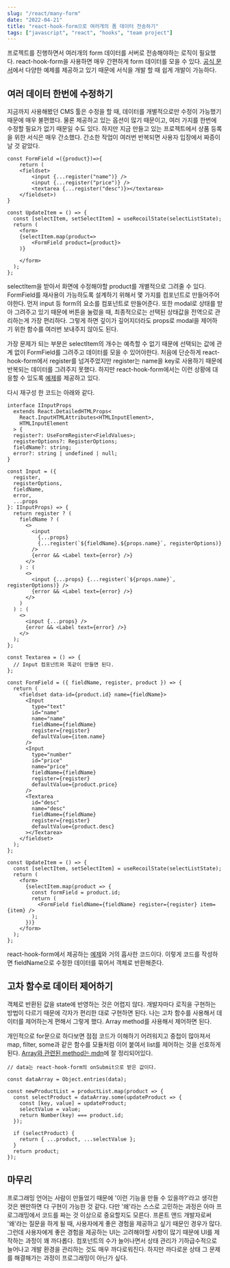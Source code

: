 ```yaml
---
slug: "/react/many-form"
date: "2022-04-21"
title: "react-hook-form으로 여러개의 폼 데이터 전송하기"
tags: ["javascript", "react", "hooks", "team project"]
---
```


프로젝트를 진행하면서 여러개의 form 데이터를 서버로 전송해야하는 로직이 필요했다. react-hook-form을 사용하면 매우 간편하게 form 데이터를 모을 수 있다. [공식 문서](https://react-hook-form.com/advanced-usage)에서 다양한 예제를 제공하고 있기 때문에 서식을 개발 할 때 쉽게 개발이 가능하다.

## 여러 데이터 한번에 수정하기

지금까지 사용해봤던 CMS 툴은 수정을 할 때, 데이터를 개별적으로만 수정이 가능했기 때문에 매우 불편했다. 물론 제공하고 있는 옵션이 많기 때문이고, 여러 가지를 한번에 수정할 필요가 없기 때문일 수도 있다. 하지만 지금 만들고 있는 프로젝트에서 상품 등록을 위한 서식은 매우 간소했다. 간소한 작업이 여러번 반복되면 사용자 입장에서 짜증이 날 것 같았다.

```tsx
const FormField =({product})=>{
    return (
    <fieldset>
        <input {...register("name")} />
        <input {...register("price")} />
        <textarea {...register("desc")}></textarea>
    </fieldset>)
}

const UpdateItem = () => {
  const [selectItem, setSelectItem] = useRecoilState(selectListState);
  return (
    <form>
    {selectItem.map(product=>
        <FormField product={product}>
    )}

    </form>
  );
};
```

selectItem을 받아서 화면에 수정해야할 product를 개별적으로 그려줄 수 있다. FormField를 재사용이 가능하도록 설계하기 위해서 몇 가지를 컴포넌트로 만들어주어야한다. 먼저 input 등 form의 요소를 컴포넌트로 만들어준다. 또한 modal로 상태를 받아 그려주고 있기 때문에 버튼을 눌렀을 때, 최종적으로는 선택된 상태값을 전역으로 관리하는게 가장 편리하다. 그렇게 하면 깊이가 깊어지더라도 props로 modal을 제어하기 위한 함수를 여러번 보내주지 않아도 된다.

가장 문제가 되는 부분은 selectItem의 개수는 예측할 수 없기 때문에 선택되는 값에 관계 없이 FormField를 그려주고 데이터를 모을 수 있어야한다. 처음에 단순하게 react-hook-form에서 register를 넘겨주었지만 register는 name을 key로 사용하기 때문에 반복되는 데이터를 그려주지 못했다. 하지만 react-hook-form에서는 이런 상황에 대응할 수 있도록 [예제](https://codesandbox.io/s/6j1760jkjk?file=/src/index.js)를 제공하고 있다.

다시 재구성 한 코드는 아래와 같다.

```tsx
interface IInputProps
  extends React.DetailedHTMLProps<
    React.InputHTMLAttributes<HTMLInputElement>,
    HTMLInputElement
  > {
  register?: UseFormRegister<FieldValues>;
  registerOptions?: RegisterOptions;
  fieldName?: string;
  error?: string | undefined | null;
}

const Input = ({
  register,
  registerOptions,
  fieldName,
  error,
  ...props
}: IInputProps) => {
  return register ? (
    fieldName ? (
      <>
        <input
          {...props}
          {...register(`${fieldName}.${props.name}`, registerOptions)}
        />
        {error && <Label text={error} />}
      </>
    ) : (
      <>
        <input {...props} {...register(`${props.name}`, registerOptions)} />
        {error && <Label text={error} />}
      </>
    )
  ) : (
    <>
      <input {...props} />
      {error && <Label text={error} />}
    </>
  );
};

const Textarea = () => {
  // Input 컴포넌트와 똑같이 만들면 된다.
};

const FormField = ({ fieldName, register, product }) => {
  return (
    <fieldset data-id={product.id} name={fieldName}>
      <Input
        type="text"
        id="name"
        name="name"
        fieldName={fieldName}
        register={register}
        defaultValue={item.name}
      />
      <Input
        type="number"
        id="price"
        name="price"
        fieldName={fieldName}
        register={register}
        defaultValue={product.price}
      />
      <Textarea
        id="desc"
        name="desc"
        fieldName={fieldName}
        register={register}
        defaultValue={product.desc}
      ></Textarea>
    </fieldset>
  );
};

const UpdateItem = () => {
  const [selectItem, setSelectItem] = useRecoilState(selectListState);
  return (
    <form>
      {selectItem.map(product => {
        const formField = product.id;
        return (
          <FormField fieldName={fieldName} register={register} item={item} />
        );
      })}
    </form>
  );
};
```

react-hook-form에서 제공하는 [예제](https://codesandbox.io/s/6j1760jkjk?file=/src/index.js)와 거의 흡사한 코드이다. 이렇게 코드를 작성하면 fieldName으로 수정한 데이터를 묶어서 객체로 반환해준다.

## 고차 함수로 데이터 제어하기

객체로 반환된 값을 state에 반영하는 것은 어렵지 않다. 개발자마다 로직을 구현하는 방법이 다르기 때문에 각자가 편리한 대로 구현하면 된다. 나는 고차 함수를 사용해서 데이터를 제어하는게 편해서 그렇게 했다. Array method를 사용해서 제어하면 된다.

개인적으로 for문으로 하다보면 점점 코드가 이해하기 어려워지고 중첩이 많아져서 map, filter, some과 같은 함수를 모듈처럼 이어 붙여서 list를 제어하는 것을 선호하게 된다. [Array와 관련된 method는 mdn](https://developer.mozilla.org/ko/docs/Web/JavaScript/Reference/Global_Objects/Array)에 잘 정리되어있다.

```tsx
// data는 react-hook-form의 onSubmit으로 받은 값이다.

const dataArray = Object.entries(data);

const newProductList = productList.map(product => {
  const selectProduct = dataArray.some(updateProduct => {
    const [key, value] = updateProduct;
    selectValue = value;
    return Number(key) === product.id;
  });

  if (selectProduct) {
    return { ...product, ...selectValue };
  }
  return product;
});
```

## 마무리

프로그래밍 언어는 사람이 만들었기 때문에 '이런 기능을 만들 수 있을까?'라고 생각한 것은 왠만하면 다 구현이 가능한 것 같다. 다만 '왜'라는 스스로 고민하는 과정은 아마 프로그래밍에서 코드를 짜는 것 이상으로 중요할지도 모른다. 프론트 앤드 개발자로써 '왜'라는 질문을 하게 될 때, 사용자에게 좋은 경험을 제공하고 싶기 때문인 경우가 많다. 그런데 사용자에게 좋은 경험을 제공하는 UI는 고려해야할 사항이 많기 때문에 UI를 제작하는 과정이 꽤 까다롭다. 컴포넌트의 수가 늘어나면서 상태 관리가 기하급수적으로 늘어나고 개발 환경을 관리하는 것도 매우 까다로워진다. 하지만 까다로운 상태 그 문제를 해결해가는 과정이 프로그래밍이 아닌가 싶다.
